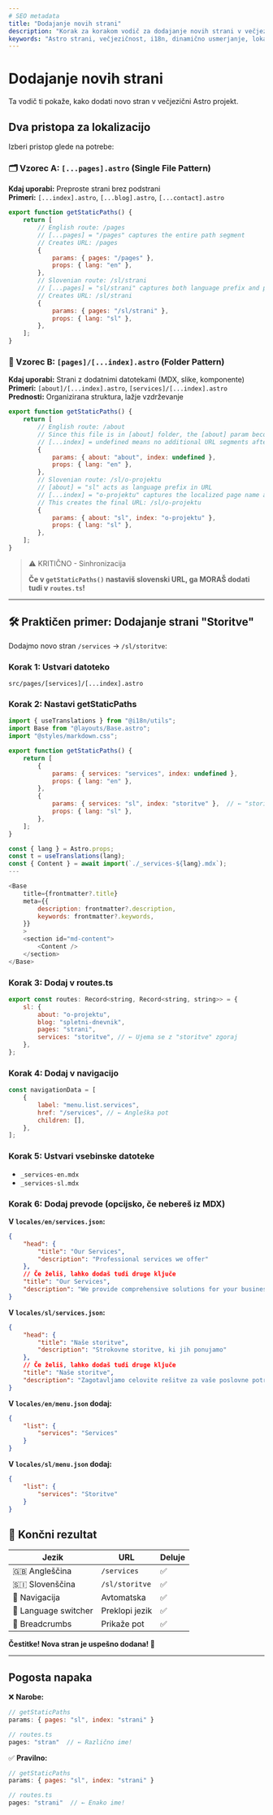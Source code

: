 ```yaml
---
# SEO metadata
title: "Dodajanje novih strani"
description: "Korak za korakom vodič za dodajanje novih strani v večjezični Astro projekt. Naučite se dinamičnega usmerjanja, lokalizacije URL-jev, sinhronizacije routes.ts in praktičnih primerov."
keywords: "Astro strani, večjezičnost, i18n, dinamično usmerjanje, lokalizacija, getStaticPaths, routes, slovenščina, angleščina, MDX"
---
```


# Dodajanje novih strani

Ta vodič ti pokaže, kako dodati novo stran v večjezični Astro projekt.

## Dva pristopa za lokalizacijo

Izberi pristop glede na potrebe:

### 🗂️ Vzorec A: `[...pages].astro` (Single File Pattern)

**Kdaj uporabi:** Preproste strani brez podstrani  
**Primeri:** `[...index].astro`, `[...blog].astro`, `[...contact].astro`

```javascript
export function getStaticPaths() {
    return [
        // English route: /pages
        // [...pages] = "/pages" captures the entire path segment
        // Creates URL: /pages
        {
            params: { pages: "/pages" },
            props: { lang: "en" },
        },
        // Slovenian route: /sl/strani
        // [...pages] = "sl/strani" captures both language prefix and path
        // Creates URL: /sl/strani
        {
            params: { pages: "/sl/strani" },
            props: { lang: "sl" },
        },
    ];
}
```

### 📁 Vzorec B: `[pages]/[...index].astro` (Folder Pattern)

**Kdaj uporabi:** Strani z dodatnimi datotekami (MDX, slike, komponente)  
**Primeri:** `[about]/[...index].astro`, `[services]/[...index].astro`  
**Prednosti:** Organizirana struktura, lažje vzdrževanje

```javascript
export function getStaticPaths() {
    return [
        // English route: /about
        // Since this file is in [about] folder, the [about] param becomes "about"
        // [...index] = undefined means no additional URL segments after /about
        {
            params: { about: "about", index: undefined },
            props: { lang: "en" },
        },
        // Slovenian route: /sl/o-projektu
        // [about] = "sl" acts as language prefix in URL
        // [...index] = "o-projektu" captures the localized page name after /sl/
        // This creates the final URL: /sl/o-projektu
        {
            params: { about: "sl", index: "o-projektu" },
            props: { lang: "sl" },
        },
    ];
}
```

> ⚠️ KRITIČNO - Sinhronizacija
>
> **Če v `getStaticPaths()` nastaviš slovenski URL, ga MORAŠ dodati tudi v `routes.ts`!**

---

## 🛠️ Praktičen primer: Dodajanje strani "Storitve"

Dodajmo novo stran `/services` → `/sl/storitve`:

### Korak 1: Ustvari datoteko

`src/pages/[services]/[...index].astro`

### Korak 2: Nastavi getStaticPaths

```javascript
import { useTranslations } from "@i18n/utils";
import Base from "@layouts/Base.astro";
import "@styles/markdown.css";

export function getStaticPaths() {
    return [
        {
            params: { services: "services", index: undefined },
            props: { lang: "en" },
        },
        {
            params: { services: "sl", index: "storitve" },  // ← "storitve"
            props: { lang: "sl" },
        },
    ];
}

const { lang } = Astro.props;
const t = useTranslations(lang);
const { Content } = await import(`./_services-${lang}.mdx`);
---

<Base
    title={frontmatter?.title}
    meta={{
        description: frontmatter?.description,
        keywords: frontmatter?.keywords,
    }}
    >
    <section id="md-content">
        <Content />
    </section>
</Base>
```

### Korak 3: Dodaj v routes.ts

```javascript
export const routes: Record<string, Record<string, string>> = {
    sl: {
        about: "o-projektu",
        blog: "spletni-dnevnik",
        pages: "strani",
        services: "storitve", // ← Ujema se z "storitve" zgoraj
    },
};
```

### Korak 4: Dodaj v navigacijo

```javascript
const navigationData = [
    {
        label: "menu.list.services",
        href: "/services", // ← Angleška pot
        children: [],
    },
];
```

### Korak 5: Ustvari vsebinske datoteke

-   `_services-en.mdx`
-   `_services-sl.mdx`

### Korak 6: Dodaj prevode (opcijsko, če nebereš iz MDX)

**V `locales/en/services.json`:**

```json
{
    "head": {
        "title": "Our Services",
        "description": "Professional services we offer"
    },
    // Če želiš, lahko dodaš tudi druge ključe
    "title": "Our Services",
    "description": "We provide comprehensive solutions for your business needs."
}
```

**V `locales/sl/services.json`:**

```json
{
    "head": {
        "title": "Naše storitve",
        "description": "Strokovne storitve, ki jih ponujamo"
    },
    // Če želiš, lahko dodaš tudi druge ključe
    "title": "Naše storitve",
    "description": "Zagotavljamo celovite rešitve za vaše poslovne potrebe."
}
```

**V `locales/en/menu.json` dodaj:**

```json
{
    "list": {
        "services": "Services"
    }
}
```

**V `locales/sl/menu.json` dodaj:**

```json
{
    "list": {
        "services": "Storitve"
    }
}
```

## 🎯 Končni rezultat

| Jezik                | URL            | Deluje |
| -------------------- | -------------- | ------ |
| 🇬🇧 Angleščina        | `/services`    | ✅     |
| 🇸🇮 Slovenščina       | `/sl/storitve` | ✅     |
| 🧭 Navigacija        | Avtomatska     | ✅     |
| 🔄 Language switcher | Preklopi jezik | ✅     |
| 🍞 Breadcrumbs       | Prikaže pot    | ✅     |

**Čestitke! Nova stran je uspešno dodana! 🎉**

---

## Pogosta napaka

❌ **Narobe:**

```javascript
// getStaticPaths
params: { pages: "sl", index: "strani" }

// routes.ts
pages: "stran"  // ← Različno ime!
```

✅ **Pravilno:**

```javascript
// getStaticPaths
params: { pages: "sl", index: "strani" }

// routes.ts
pages: "strani"  // ← Enako ime!
```
